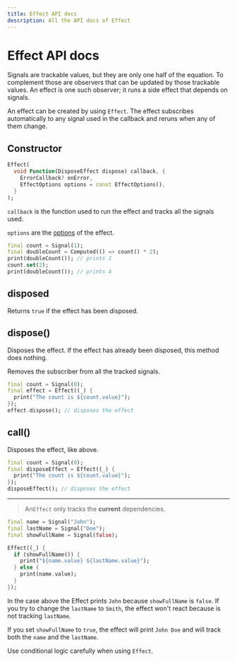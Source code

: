 ```yaml
---
title: Effect API docs
description: All the API docs of Effect
---
```


# Effect API docs

Signals are trackable values, but they are only one half of the equation.
To complement those are observers that can be updated by those trackable values. An effect is one such observer; it runs a side effect that depends on signals.

An effect can be created by using `Effect`.
The effect subscribes automatically to any signal used in the callback and reruns when any of them change.

## Constructor

```dart
Effect(
  void Function(DisposeEffect dispose) callback, {
    ErrorCallback? onError,
    EffectOptions options = const EffectOptions(),
  }
);
```

`callback` is the function used to run the effect and tracks all the signals used.

`options` are the [options](/api-docs/effect-options) of the effect.

```dart
final count = Signal(1);
final doubleCount = Computed(() => count() * 2);
print(doubleCount()); // prints 2
count.set(2);
print(doubleCount()); // prints 4
```

## disposed 

Returns `true` if the effect has been disposed.

## dispose()

Disposes the effect.
If the effect has already been disposed, this method does nothing.

Removes the subscriber from all the tracked signals.

```dart
final count = Signal(0);
final effect = Effect((_) {
  print("The count is ${count.value}");
});
effect.dispose(); // disposes the effect
```

## call()

Disposes the effect, like above.

```dart
final count = Signal(0);
final disposeEffect = Effect((_) {
  print("The count is ${count.value}");
});
disposeEffect(); // disposes the effect
```

---

> An`Effect` only tracks the __current__ dependencies.

```dart
final name = Signal("John");
final lastName = Signal("Doe");
final showFullName = Signal(false);

Effect((_) {
  if (showFullName()) {
    print("${name.value} ${lastName.value}");
  } else {
    print(name.value);
  }
});
```

In the case above the Effect prints `John` because `showFullName` is `false`.
If you try to change the `lastName` to `Smith`, the effect won't react because is not tracking `lastName`.

If you set `showFullName` to `true`, the effect will print `John Doe` and will track both the `name` and the `lastName`.

<Info>Use conditional logic carefully when using `Effect`.</Info>
